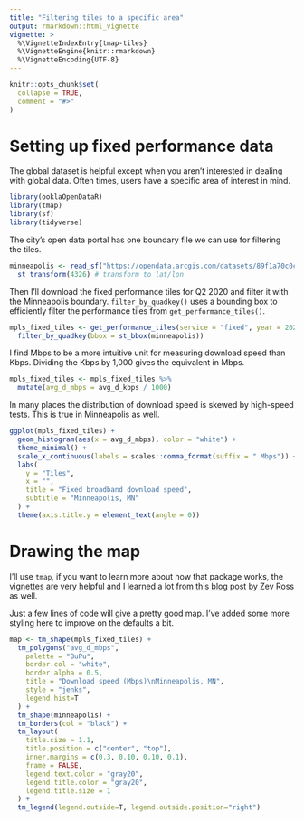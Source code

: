 ```yaml
---
title: "Filtering tiles to a specific area"
output: rmarkdown::html_vignette
vignette: >
  %\VignetteIndexEntry{tmap-tiles}
  %\VignetteEngine{knitr::rmarkdown}
  %\VignetteEncoding{UTF-8}
---
```


```r
knitr::opts_chunk$set(
  collapse = TRUE,
  comment = "#>"
)
```

# Setting up fixed performance data

The global dataset is helpful except when you aren't interested in dealing with global data. Often times, users have a specific area of interest in mind. 

```r
library(ooklaOpenDataR)
library(tmap)
library(sf)
library(tidyverse)
```

The city's open data portal has one boundary file we can use for filtering the tiles. 

```r
minneapolis <- read_sf("https://opendata.arcgis.com/datasets/89f1a70c0cf24d7692e2d02fdf8f4e47_0.geojson") %>%
  st_transform(4326) # transform to lat/lon
```

Then I'll download the fixed performance tiles for Q2 2020 and filter it with the Minneapolis boundary. `filter_by_quadkey()` uses a bounding box to efficiently filter the performance tiles from `get_performance_tiles()`.

```r
mpls_fixed_tiles <- get_performance_tiles(service = "fixed", year = 2020, quarter = 2, sf = TRUE) %>%
  filter_by_quadkey(bbox = st_bbox(minneapolis))
```

I find Mbps to be a more intuitive unit for measuring download speed than Kbps. Dividing the Kbps by 1,000 gives the equivalent in Mbps.

```r
mpls_fixed_tiles <- mpls_fixed_tiles %>%
  mutate(avg_d_mbps = avg_d_kbps / 1000)
```

In many places the distribution of download speed is skewed by high-speed tests. This is true in Minneapolis as well. 

```r
ggplot(mpls_fixed_tiles) +
  geom_histogram(aes(x = avg_d_mbps), color = "white") +
  theme_minimal() +
  scale_x_continuous(labels = scales::comma_format(suffix = " Mbps")) +
  labs(
    y = "Tiles",
    x = "",
    title = "Fixed broadband download speed",
    subtitle = "Minneapolis, MN"
  ) +
  theme(axis.title.y = element_text(angle = 0))
```

# Drawing the map

I'll use `tmap`, if you want to learn more about how that package works, the [vignettes](https://cran.r-project.org/web/packages/tmap/vignettes/tmap-getstarted.html) are very helpful and I learned a lot from [this blog post](http://zevross.com/blog/2018/10/02/creating-beautiful-demographic-maps-in-r-with-the-tidycensus-and-tmap-packages/) by Zev Ross as well.

Just a few lines of code will give a pretty good map. I've added some more styling here to improve on the defaults a bit.

```r
map <- tm_shape(mpls_fixed_tiles) +
  tm_polygons("avg_d_mbps",
    palette = "BuPu",
    border.col = "white",
    border.alpha = 0.5,
    title = "Download speed (Mbps)\nMinneapolis, MN",
    style = "jenks",
    legend.hist=T
  ) +
  tm_shape(minneapolis) +
  tm_borders(col = "black") +
  tm_layout(
    title.size = 1.1,
    title.position = c("center", "top"),
    inner.margins = c(0.3, 0.10, 0.10, 0.1),
    frame = FALSE,
    legend.text.color = "gray20",
    legend.title.color = "gray20",
    legend.title.size = 1
  ) +
  tm_legend(legend.outside=T, legend.outside.position="right")
```

